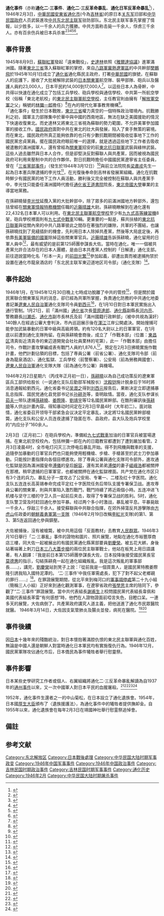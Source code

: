 {{Infobox Military Conflict
|conflict = 通化事件
|partof = [[第二次世界大战中国战区受降仪式|第二次世界大战中国战区分区受降]]
|image =
|caption = 
|date = 1946年2月3日
|place = {{ROC}}[[安東省_(中華民國)|安东省]][[通化市|通化市]]
|result = 东北民主联军獲勝
|combatant2 = 
* [[File:Naval_Jack_of_the_Republic_of_China.svg|22px]] [[中国国民党|中国国民党]]通化市党部
* 旧[[关东军|关东军]]{{tsl|ja|第125師団 (日本軍)|第125师团 (日本)|第125师团}}（部分）
|combatant1 = 
* [[File:Flag_of_the_Chinese_Communist_Party_(Pre-1996).svg|22px]] [[东北民主联军|东北民主联军]]
** 通化支队
* [[File:Flag_of_the_Chinese_Communist_Party_(Pre-1996).svg|22px]] [[朝鲜义勇军|朝鲜义勇军]]
** [[朝鲜义勇军第1支队|第1支队]]
*** 第1中队
*** 第3中队
*** 第5中队
|commander2 = 
* [[File:Naval_Jack_of_the_Republic_of_China.svg|22px]] [[孫耕曉|孫耕曉]]{{Executed}}
* {{tsl|ja|藤田実彦|藤田实彦}} {{Small|[[大佐|大佐]]}}(逮捕後病死)
|commander1 = 
* [[File:Flag_of_the_Chinese_Communist_Party_(Pre-1996).svg|22px]] [[刘西元|刘西元]]
|strength2 = 
* 3,000余名旧日本军人
* 部分中华民国国军
|strength1 = 
* 1,000余名中朝官兵
|casualties2 = 
'''东北民主联军说法：'''
* 1,000余日本人死亡
* 3,000余日本人被俘
'''日本说法：'''
* 3,000余日本人死亡
|casualties1 = 
}}
'''通化事件'''（亦称'''通化二·三事件'''、'''通化二·三反革命暴乱'''、'''通化日军反革命暴乱'''<ref name="a1">{{Cite web |url=http://jl.sina.com.cn/news/s/2017-08-12/detail-ifyixtym1934203.shtml |title=历史：1946年平叛“通化日军反革命暴乱”事件回眸 |accessdate=2017-11-04 |author=记者：毕玮琳、李铭 |date=2017-08-12 |work= |publisher=新浪网，来源：吉林日报 |language=Zh-hans |archive-date=2021-04-12 |archive-url=https://web.archive.org/web/20210412151322/http://jl.sina.com.cn/news/s/2017-08-12/detail-ifyixtym1934203.shtml |dead-url=no }}</ref>），1946年2月3日，[[中華民國大陸時期|中華民國]][[安東省_(中華民國)|安東省]][[通化市|通化市]](今為[[吉林省|吉林省]])的原日本[[关东军|关东军]]旧部和[[中华民国政府|中华民国政府]]人员武裝進攻[[中共|中共]][[东北民主联军|东北民主联军]]驻防部队。东北民主联军事先掌握了情報，以少胜多，以一千余人的兵力獲勝。中共方面称击毙一千余人，俘虏三千余人。亦有百余伤兵被日本兵杀害<ref>{{cite book |author1=宮崎正弘|title = 出身地でわかる中国人|date=2006年 |publisher=PHP研究所 |location=日本國東京都 |isbn=4569646204 |pages=185}}</ref><ref name="日本人虐殺事件">{{cite book |author1=佐藤和明|title=通化事件―共産軍による日本人虐殺事件はあったのか? いま日中双方の証言で明らかにする |date=1993-04-25 |publisher=新評論 |location=Tokyo |isbn=4794801742}}</ref><ref name="Kamita">{{cite web |author1=紙田治一 |title=紙田治一 遺稿［ 通化事件 ] ああ……悲劇の通化暴動事件！ |url=https://kamita.net/akira/kamita_h/index_01.html |website=kamita.net |accessdate=2021-02-15 |archive-date=2021-02-25 |archive-url=https://web.archive.org/web/20210225000159/https://kamita.net/akira/kamita_h/index_01.html |dead-url=no }}</ref><ref>{{Cite book|title=老报旧闻 国共东北决战纪实|last=孙成德主编|first=|publisher=北京：中国档案出版社|year=2009年9月|isbn=978-7-5105-0103-6|location=|pages=21}}</ref><ref>{{Cite book|title=流浪的王妃|series=吉林文史资料 第8辑|chapter=第五章 流浪的日子|author=爱新觉罗·浩|translator1=于泾|translator2=李莹|publisher=|year=1985年4月|isbn=|location=|pages=131}}</ref>。

==事件背景==
1945年8月9日，[[蘇聯紅軍|蘇聯紅軍]]發起「遠東戰役」，[[史達林|史達林]]依照《[[雅爾達協議|雅爾達協議]]》進軍滿洲國。隨著[[東北三省|東北三省]]落入蘇聯紅軍的掌控，來自[[八路軍|八路軍]][[冀熱遼軍區|冀熱遼軍區]]的中共幹部[[樊鵬飛|樊鵬飛]]於1945年10月1日成立了[[東北新省區方案|通化省]]通化縣民主政府，打著[[中華民國|中華民國]]的旗號，在蘇聯人的庇護下，接收了大批被解除武裝的[[日本關東軍|日本關東軍]]航空隊、裝甲部隊、砲兵以及醫護人員約23,000人，日本平民約14,000到17,000人<ref>{{cite web |title=大陸的二二八 台灣鮮為人知的通化事變 - 軍事 |url=https://www.chinatimes.com/realtimenews/20170215005973-260417?chdtv |website=中時新聞網 |language=zh-TW |access-date=2021-01-28 |archive-date=2021-02-03 |archive-url=https://web.archive.org/web/20210203172418/https://www.chinatimes.com/realtimenews/20170215005973-260417?chdtv |dead-url=no }}</ref>。以這些日本人為骨幹，中共得以快速在通化成立了包括工兵學校、砲兵學校與通信學校、中共第一所航空學校（俗稱「東北老航校」的[[東北民主聯軍航空學校|東北民主聯軍航空學校]]，主任教官則由擁有「[[解放軍空軍|解放軍空軍]]之父」稱號的[[林彌一郎|林彌一郎]]擔任）<ref>{{cite web |title=解放軍空軍的起源:Airway e-shop |url=http://www.airwayeshop.com/website_module_detail.php?website_module_classify_sn=129&website_module_sn=151 |website=Airway世界民航雜誌 |access-date=2021-01-28 |archive-date=2020-07-22 |archive-url=https://web.archive.org/web/20200722075432/http://www.airwayeshop.com/website_module_detail.php?website_module_classify_sn=129&website_module_sn=151 |dead-url=no }}</ref>在內的現代化軍事教育機構<ref>{{cite web |title=許劍虹觀點：從瀧山和到林彌一郎—傳承日軍血脈的中國人民解放軍空軍 |url=https://www.storm.mg/article/3108973?page=3 |website=風傳媒 |language=zh-TW |date=2020-11-01 |access-date=2021-01-28 |archive-date=2021-02-07 |archive-url=https://web.archive.org/web/20210207065743/https://www.storm.mg/article/3108973?page=3 |dead-url=no }}</ref>。<br/>

「通化事件」發生於日本戰敗，[[東北新省區方案|東北三省]]權力真空的一個特殊政治環境內。抗戰勝利之初，國軍主力部隊集中於華中與中國的西南地區，無法在缺乏美國援助的情況下快速收復東北。而史達林又將東北三省視為蘇聯的勢力範圍，不允許美軍參加國軍的接收工作。[[國民政府|國民政府]]面對中共在東北的壯大與發展，陷入了束手無策的窘境。而在東北，國民政府所真正能夠依靠的也只有少數抗戰期間被吸收從事地下工作的國民黨忠貞黨員。擺在國民政府眼前唯一的選擇，就是透過這些地下工作者去吸收被遣散的滿洲國軍人，還有曾經為[[關東軍|關東軍]]招安的前[[東北抗日聯軍|東北抗日聯軍]]武裝與綠林武裝。這些人過去雖然與日本人合作，但是卻堅決反對蘇聯人與共產黨，因而被視為國民政府可利用來壓制中共的合作夥伴。對日抗戰時擔任中國國民黨遼寧省主任委員，曾在「[[三省黨部事件|三省黨部事件]]」（發生於1944年3月12日）<ref>{{cite web |title=三省黨部事件：紀剛、《滾滾遼河》及「滿洲國」地工群體文獻、文物、影音數位典藏計畫 |url=https://www.lib.nthu.edu.tw/library/project/jigang/dictionary/dictionary25.htm |website=www.lib.nthu.edu.tw |access-date=2021-01-28 |archive-date=2019-08-11 |archive-url=https://web.archive.org/web/20190811025117/http://www.lib.nthu.edu.tw/library/project/jigang/dictionary/dictionary25.htm |dead-url=no }}</ref>與前立法院院長[[梁肅戎|梁肅戎]]先生一起為日本憲兵隊逮捕的李光忱<ref>{{cite web  |title=李光忱 劉克儉 岳希文三烈士入祠記  |url=https://www.tongxianghuicn.com/article/1896562.jhtml?libId=  |website=台湾大陆同乡会文献数据库  |access-date=2021-01-28  |archive-date=2021-02-03  |archive-url=https://web.archive.org/web/20210203023832/https://www.tongxianghuicn.com/article/1896562.jhtml?libId=  |dead-url=no  }}</ref>，在光復後奉命到吉林省發展黨組織。通化在抗戰時鮮少有國民黨的地下工作人員活動，勝利後又完全被控制在蘇聯人與共產黨手中，李光忱只能委任滿洲國時代擔任[[通化省|通化省]][[王道書院|王道書院]]院長，[[東北帝國大學|東北帝國大學]]畢業的{{tsl|jp|孫耕暁|孫耕曉}}{{noteTag|在網際網路相關中文繁簡史料文章多寫作「孫耕堯」，在此依據日本關於「滿州國」文件書籍記載為「孫耕曉」。生於1903年，死於1946年，日本國東北大學理學部出身。満州國絡江中學校長、1940年（満州國康徳7年）、通化省立地方職員訓練所長、通化省本會宣傳部長、1943年擔任通化省王道書院院長，1945年，擔任中國國民黨通化縣黨部執行委員會主任委員，1946年2月2日被中共逮捕後槍決。 }}主導當地黨務。

在孫耕曉替[[李光忱|李光忱]]延攬入黨的大批幹部中，除了眾多的前滿洲國地方幹部外，還包括曾經在[[日本特務機關|關東軍情報特務機關]]任職的[[近藤晴雄|近藤晴雄]]大尉。孫耕曉瞭解到在通化還有22,432名日本軍人可以利用。在[[東北民主聯軍航空學校|東北民主聯軍航空學校]]至少有[[九九式高等練習機|九九式高等練習機]]8架，砲兵學校裡面則有[[九七式中戰車|九七式中戰車]]10輛。更重要的一點是，蘇共扶植的[[東北抗日聯軍|東北抗日聯軍]]與從關內來的中共八路軍彼此之間存在著強烈的嫌隙，共軍的不團結，也讓孫耕曉找到了見縫插針的機會，先利用日本人除掉共產黨，然後等大局底定後，再依靠[[國軍美械軍|有美軍裝備的國軍]]除掉這些關東軍官兵。[[近藤晴雄|近藤晴雄]]告訴孫耕曉，通化留用的日軍人員中<ref>{{cite news |title=かつて八路軍に参加した旧日本軍兵士の座談会 |date=2005-09-05 |url=http://j.people.com.cn/2005/09/05/jp20050905_53261.html |work=人民網日文版 |accessdate=2021-01-28 |archive-date=2021-02-08 |archive-url=https://web.archive.org/web/20210208004612/http://j.people.com.cn/2005/09/05/jp20050905_53261.html |dead-url=no }}</ref>，最有威望的是前第125師團參謀長{{link-ja|藤田實彥|藤田実彦}}大佐。當時在通化，唯一一個被共產黨允許合法存在的日本人團體，是由日本共產黨人控制的{{tsl|jp|日本人民解放連盟|日本人民解放連盟}}「日解連」通化支部。{{tsl|ja|藤田実彦|藤田实彦}}前往遊說當時化名「杉本一夫」的[[前田光繁|前田光繁]]<ref>{{cite web |title=前田光繁：最早的“日本八路” |url=http://dangshi.people.com.cn/BIG5/n/2015/0825/c85037-27513532.html |website=黨史頻道-人民網 |access-date=2021-01-28 |archive-date=2021-04-12 |archive-url=https://web.archive.org/web/20210412145031/http://dangshi.people.com.cn/BIG5/n/2015/0825/c85037-27513532.html |dead-url=no }}</ref>參加起義，卻遭出賣而被逮捕拘禁於設置在通化市龍泉酒店的「东北民主联军東辺道地区司令部」（通化支隊）<ref>{{cite web |author1=紙田治一 |title=37. 藤田参謀監禁さる |url=https://kamita.net/akira/kamita_h/tsuka/tsuka_37.html |website=kamita.net |accessdate=2021-02-15 |archive-date=2021-03-03 |archive-url=https://web.archive.org/web/20210303204203/https://kamita.net/akira/kamita_h/tsuka/tsuka_37.html |dead-url=no }}</ref>{{noteTag|「竜泉ホテル」為日本國ベスト電器（BEST電器）創辦人北田光男的父親經營}}。

==事件起始==
1946年1月，{{tsl|ja|藤田実彦|藤田实彦}}在1945年12月30日晚上七時成功脫離了中共的管控<ref>{{cite web |author1=紙田治一 |title=四十七、藤田大佐脱出す |url=https://kamita.net/akira/kamita_h/tsuka/tsuka_47.html |website=kamita.net |accessdate=2021-02-15 |archive-date=2021-03-03 |archive-url=https://web.archive.org/web/20210303212946/https://kamita.net/akira/kamita_h/tsuka/tsuka_47.html |dead-url=no }}</ref>{{noteTag|日方紀錄有1月5日、1月15日早上四時脫離管控說法}}，但是關於國民黨聯合關東軍反共的消息，卻已經為共軍所掌握，負責通化防務的中共通化地委書記兼[[遼東人民自治軍|遼東人民自治軍]]通化支隊司令員[[劉西元|劉西元]]<ref>{{cite web |title=刘西元--中国共产党新闻--人民网 |url=https://web.archive.org/web/20160304063702/http://dangshi.people.com.cn/GB/165617/165618/166491/167908/9975119.html |website=web.archive.org |date=2016-03-04}}</ref>，在1月10日對日本軍民實施出入通行管制。1月21日，前「滿州國」[[通化省|通化省]]次長[[菅原達郎|菅原達郎]]、[[通化縣|通化縣]]副縣長[[河内亮|河内亮]]、警務廳長[[川瀬氏|川瀬氏]]、[[通化市|通化市]]副市長林氏及前「滿州國籍行政幹部」（被中共視為漢奸）140餘人在經過公審大會判決，市內巡迴展示後在[[渾江|渾江]]江岸公開處決。開始搜捕可能參加武裝暴動的日軍中級與高級將領。約有120名大尉以上的日軍軍官，在1月底以前遭到通化支隊拘留。{{tsl|ja|藤田実彦|藤田实彦}}在與孫耕曉會商後，成立了「作戰本部」（位置：[[東昌区|東昌区]]清真街近清真寺的東辺道開発会社社員栗林的宅第），此一「作戰本部」由{{tsl|ja|藤田実彦|藤田实彦}}擔任司令，作戰計畫攻擊編成表有戰鬥人員約1,876人<ref>{{cite web |author1=紙田治一 |title=五十一、攻撃編成なる |url=https://kamita.net/akira/kamita_h/tsuka/tsuka_51.html |website=kamita.net |accessdate=2021-02-15 |archive-date=2021-03-05 |archive-url=https://web.archive.org/web/20210305140944/https://kamita.net/akira/kamita_h/tsuka/tsuka_51.html |dead-url=yes }}</ref>。預定在2月3日拂曉實施作戰計畫，他們計劃佔領的目標，包括了専員公署（前省公署）、通化支隊司令部（前身為龍泉酒店）、通化監獄、工兵學校（前警察署）、公安局（前為勞務興國會）、[[遼東人民自治軍|遼東人民自治軍]]通化支隊大隊（前為通化市公署）與機場。

1946年2月2日星期六（丙戌年正月初一日），[[孫耕曉|孫耕曉]]以為自己成功策反的遼東軍區兵工部供给股长（一说通化支队后勤部军械股长）[[沈殿铠|沈殿铠]]施计脱身后于16时將消息通報給劉西元。通化省委书记[[吴溉之|吴溉之]]得到[[刘西元|刘西元]]报告后，果断决定立即逮捕暴乱总指挥、国民党通化县党部书记长[[孙耕尧|孙耕尧]]等，查明敌情。當夜，通化支队参谋长[[茹夫一|茹夫一]]带队逮捕[[孫耕曉|孫耕曉]]、[[姜際隆|姜際隆]]、[[劉靖宇|劉靖宇]]等12名國民黨幹部。在酷刑審訊後[[孫耕曉|孫耕曉]]等人供出計畫內容。得知暴动时间定在2月3日早晨4时（大年初二）。面对敌情，通化省委召开领导干部紧急会议决定平定暴乱，决定將12名國民黨幹部槍斃，通化支队和公安人员连夜逮捕了隐匿在市、县政府，县大队及炮兵学校里的“内应分子”160余人。

2月3日（正月初二）在砲兵學校內，準備給[[九七式中戰車|九七式戰車]]加油的日軍官兵被當場逮捕。在東北航空校校內，包括林彌一郎在內的日籍教官都遭到了遭到嚴加看管。2月3日凌晨4时，全市电灯闪灭三次停电后暴乱开始。得不到飛機與戰車的支援，追隨{{tsl|ja|藤田実彦|藤田实彦}}參加暴動的日軍官兵們也只能夠使用輕機槍、步槍、手槍甚至於武士刀參加暴動。{{tsl|ja|藤田実彦|藤田实彦}}只能按計畫指揮向各個目標進攻。除了専員公署與通化支隊司令部外，進攻通化監獄是因為滿洲國皇帝[[溥儀|溥儀]]的皇后[[婉容|婉容]]，還有其弟弟[[溥傑|溥傑]]的妻子[[嵯峨浩|嵯峨浩]]都被關押在那裡。稍早逮捕的日軍軍官，也都被關押在通化監獄裡面。共产党在通化市区只有3个连的兵力。暴乱分子一度攻占了公安局、专署一、二楼及红十字医院。通化支队五连连长高英锡奉命完成平定红十字医院任务后带队支援专署保卫战。進攻専員公署的關東軍，則與共軍陷入激烈戰鬥，戰鬥持續了將近兩個小時。五连冲进飞机楼与坚守三楼的守卫人员一起前后夹击，取得了专署保卫战的胜利。5时，通化支队警卫营及时赶回通化参加平暴。经过两个多小时激战，暴乱被平息。平暴毙敌一千余人，俘敌三千余人。接受蘇聯與中共聯合指揮，在郊外掃蕩反共游擊隊由[[方虎山|方虎山]]任政委的[[朝鮮義勇軍|朝鮮義勇軍]][[朝鮮人民軍第6師|第一支隊]]（1946年2月19日改稱[[李紅光|李紅光]]支隊)的第1、第3、第5连返回通化參與鎮壓。

{{tsl|ja|藤田実彦|藤田实彦}}大佐被捕後，沒有被槍斃，被中共用這個「反面教材」去教育[[人民|人民]][[群眾|群眾]]。1946年3月10日舉行「二·三暴亂」事件的證物和圖片、照片展覽，地點在通化市裕豐厚商店三樓，同{{tsl|ja|藤田実彦|藤田实彦}}大佐一起被展出的有國民黨通化縣黨部要員[[劉慶榮|劉慶榮]]。{{tsl|ja|藤田実彦|藤田实彦}}被五花大綁，身後站著端著上刺刀[[三八式步槍|日本三八大蓋步槍]]的兩位民主聯軍戰士，他站在板凳上用日語講著，有人翻譯：『我是前日本第125師團參謀長{{tsl|ja|藤田実彦|藤田实彦}}大佐，日本投降後接受國民黨長官[[莫德惠|莫德惠]]的指示，勾結孫耕堯一起在通化組織叛亂。我是這次叛亂的軍事部長……』，{{tsl|ja|藤田実彦|藤田实彦}}講完，[[劉慶榮|劉慶榮]]站到凳子上說：『從前我是一個買賣人，是國民黨特務姜際隆引誘我陷入國特泥潭的。 ‘二·三事件’中我任軍需處長，犯下了對不起父老鄉親的罪行……』<ref>{{cite news |title=中国通化“二·三暴乱”纪实27_新闻中心_新浪网 |url=http://news.sina.com.cn/o/2005-07-25/15496524038s.shtml |accessdate=2021-05-25 |work=news.sina.com.cn |archive-date=2021-05-25 |archive-url=https://web.archive.org/web/20210525180837/http://news.sina.com.cn/o/2005-07-25/15496524038s.shtml |dead-url=no }}</ref>。在罪證展覽期間，{{noteTag|國共雙方3月27日簽署了《[[东北停战协议|東北停戰協定]]》}}從北平來到梅河口的[[軍事調處執行部|軍事調停處]]{{noteTag|原文有誤，應為「軍事調處執行部」，1946年1月10日在北平成立}}第二十九小組（簡稱三人小組）{{noteTag|正式名稱為「第29執行小組」，負責區域為海龍/本溪。國民黨方面；組長是[[郭琦|郭琦]]少將（东北保安司令長官部補訓處副處長）/[[韋佩|韋佩]]/[[王照塑|王照塑]]，中共代表；[[謝甫生|謝甫生]]/[[許光達|許光達]]少將。美方代表萊雷。}}正好來到通化觀測軍事，在遼寧省政府[[張學思|張學思]]主席的陪同下，參觀了“二·三事件”罪證展覽。當中共代表組長[[謝甫生|謝甫生]]上校問國民黨代表組長韋佩和美國代表組長苯雷{{noteTag|據史料應翻譯為「萊雷」，英文姓名不祥，原文出處；http://www.sina.com.cn 2005年07月25日15:49 新文化报}}“有何感想”時，他們在人證物證面前啞言失色，目瞪口呆。一連多天的展覽，{{tsl|ja|藤田実彦|藤田实彦}}大佐病倒了。共產黨政府講究人道主義，把他送進了通化市民眾醫院就醫。 1946年3月14日，{{tsl|ja|藤田実彦|藤田实彦}}大佐因支氣管肺炎及腸炎並發，病死在醫院。{{noteTag|據日方史料紀載3月15日在監獄死於肺炎，死後遺體在城市廣場展示，來源：佐藤和明『少年は見た―通化事件の真実』新評論、1998年2月3日。ISBN 4-7948-0386-9 P.109。中方史料報導被關進監獄十天後不服改造，自殺身亡。來源：抗日戰争紀念網； 斃命日寇：藤田實彥(陸軍大佐) ，2019-01-23 11:10:39，http://www.krzzjn.com/html/91335.html}}<ref>{{cite news |title=毙命日寇：藤田实彦(陆军大佐) - 毙命的日寇将领 |url=http://www.krzzjn.com/html/91335.html |accessdate=2021-05-25 |work=抗日战争纪念网 |archive-date=2021-05-25 |archive-url=https://web.archive.org/web/20210525180836/http://www.krzzjn.com/html/91335.html |dead-url=no }}</ref><ref>{{cite news |title=关东军残党暴动，连女护士也残杀我军伤员，被镇压后枪决持续两天 |url=https://xw.qq.com/cmsid/20201214A09IZK00 |accessdate=2021-05-25 |work=xw.qq.com |language=zh-hans |archive-date=2021-05-25 |archive-url=https://web.archive.org/web/20210525180844/https://xw.qq.com/cmsid/20201214A09IZK00 |dead-url=no }}</ref>

==事件後續==
因[[大日本帝國|日本]]十幾年來的殘酷統治，對日本懷抱著滿腔仇恨的東北民主聯軍與通化百姓，無論是中國人還是朝鮮人對當時通化日本軍民均有實施復仇行為。1946年12月，國民黨軍隊攻佔通化市后，日本僑民為事件犧牲者舉行慰靈祭。
==事件影響==
日本某些史學研究工作者或個人、右翼組織將通化二·三反革命暴亂解讀為自1937年的[[通州事件|通州事件]]以來，又一次中國軍人對日本平民的血腥屠殺。<ref>{{cite news |title=日本人200人超虐殺の通州事件 中国指摘する南京事件と酷似 |url=https://www.news-postseven.com/archives/20150404_314105.html?DETAIL |accessdate=2021-05-06 |work=NEWSポストセブン |language=ja |archive-date=2021-05-13 |archive-url=https://web.archive.org/web/20210513051111/https://www.news-postseven.com/archives/20150404_314105.html?DETAIL |dead-url=no }}</ref><ref>{{cite book |author1=加藤康男 |title=慟哭の通州――昭和十二年夏の虐殺事件 |publisher=飛鳥新社 |isbn=978-4864105149 |page=第三章 日本人街の地獄、その検証}}</ref><ref name="最痛快">{{cite web |title=通化事件：民主联军最痛快的虐杀日本人事件 - 凤凰军情 |url=https://www.junqingguanchashi.net/fenghuangweishi/5026.html |website=凤凰卫视《军情观察室》 |accessdate=2021-05-06 |archive-date=2021-05-07 |archive-url=https://web.archive.org/web/20210507092355/https://www.junqingguanchashi.net/fenghuangweishi/5026.html |dead-url=no }}</ref><ref name="武装蜂起">{{cite book |author1=佐藤和明|title=通化事件―無条件降伏下、武装蜂起した日本人 |date=1989-07-20 |publisher=新評論 |location=Tokyo |isbn=479480038X}}</ref>

1952年，通化事件生還者之一的中山菊松，在日本設立了通化遺族會。1954年，日本國[[厚生大臣|厚生大臣]]頒布了〈遺族援護法〉，為通化事件中的犧牲者提供撫卹金。自1955年以來，通化遺族會在每年2月3日在靖國神社舉行慰霊祭追悼會。

==備註==
{{noteFoot}}

== 参考文献 ==
{{Reflist|30em}}

[[Category:东北解放区|Category:东北解放区]]
[[Category:日本戰後處理|Category:日本戰後處理]]
[[Category:中华民国大陆时期军事政变|Category:中华民国大陆时期军事政变]]
[[Category:1946年中国军事事件|Category:1946年中国军事事件]]
[[Category:1946年中国政治事件|Category:1946年中国政治事件]]
[[Category:吉林民国时期政治事件|Category:吉林民国时期政治事件]]
[[Category:吉林民国时期军事事件|Category:吉林民国时期军事事件]]
[[Category:通化历史|Category:通化历史]]
[[Category:1946年2月|Category:1946年2月]]
[[Category:中华民国大陆时期屠杀事件|Category:中华民国大陆时期屠杀事件]]